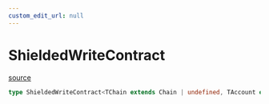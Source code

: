 ```yaml
---
custom_edit_url: null
---
```


# ShieldedWriteContract
<div className="doc-side">
<div className="doc-main-source">

[source](https://github.com/SeismicSystems/seismic-client/blob/86b3230/packages/seismic-viem/src/contract/write.ts#L189)

</div>
</div>

```ts
type ShieldedWriteContract<TChain extends Chain | undefined, TAccount extends Account | undefined, abi extends Abi | readonly unknown[] = Abi | readonly unknown[], functionName extends ContractFunctionName<abi, "payable" | "nonpayable"> = ContractFunctionName<abi, "payable" | "nonpayable">, args extends ContractFunctionArgs<abi, "payable" | "nonpayable", functionName> = ContractFunctionArgs<abi, "payable" | "nonpayable", functionName>, TChainOverride extends Chain | undefined = undefined> = ((args: WriteContractParameters<abi, functionName, args, TChain, TAccount, TChainOverride>) => Promise<WriteContractReturnType>)
```